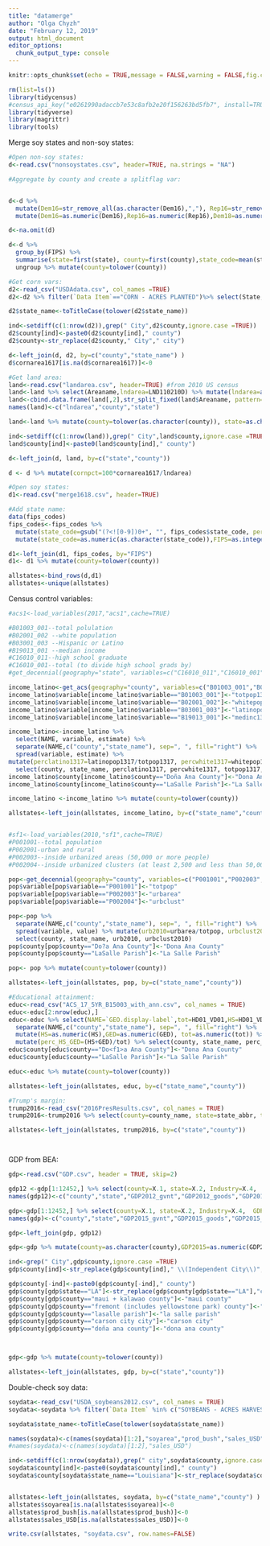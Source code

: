 ```yaml
---
title: "datamerge"
author: "Olga Chyzh"
date: "February 12, 2019"
output: html_document
editor_options: 
  chunk_output_type: console
---
```

```r
knitr::opts_chunk$set(echo = TRUE,message = FALSE,warning = FALSE,fig.cap = "...")
```

```r
rm(list=ls())
library(tidycensus)
#census_api_key("e0261990adaccb7e53c8afb2e20f156263bd5fb7", install=TRUE)
library(tidyverse)
library(magrittr)
library(tools)
```


Merge soy states and non-soy states:
```r
#Open non-soy states:
d<-read.csv("nonsoystates.csv", header=TRUE, na.strings = "NA")

#Aggregate by county and create a splitflag var:


d<-d %>% 
  mutate(Dem16=str_remove_all(as.character(Dem16),","), Rep16=str_remove(as.character(Rep16),","),Dem18=str_remove_all(as.character(Dem18),","),Rep18=str_remove_all(as.character(Rep18),",")) %>%
  mutate(Dem16=as.numeric(Dem16),Rep16=as.numeric(Rep16),Dem18=as.numeric(Dem18),Rep18=as.numeric(Rep18))

d<-na.omit(d) 

d<-d %>%
  group_by(FIPS) %>% 
  summarise(state=first(state), county=first(county),state_code=mean(state_code),state_name=first(state_name), county_code=first(county_code),Dem16=sum(Dem16),Rep16=sum(Rep16),Dem18=sum(Dem18),Rep18=sum(Rep18), Dist=min(Dist), Splitflag=as.numeric(length(Dist>1)), soyarea1617=0,soypct=0,soyval12=0, trumpch=(Rep18*Dem16)/(Rep16*Dem18), county_code=as.character(state_code)) %>% 
  ungroup %>% mutate(county=tolower(county))

#Get corn vars:
d2<-read_csv("USDAdata.csv", col_names =TRUE)
d2<-d2 %>% filter(`Data Item`=="CORN - ACRES PLANTED")%>% select(State, County, Value)%>% mutate(Value=str_remove_all(Value,","), county=tolower(County),state_name=State, cornarea1617=as.numeric(Value)) %>% select(county, state_name, cornarea1617)

d2$state_name<-toTitleCase(tolower(d2$state_name))

ind<-setdiff(c(1:nrow(d2)),grep(" City",d2$county,ignore.case =TRUE))
d2$county[ind]<-paste0(d2$county[ind]," county")
d2$county<-str_replace(d2$county," City"," city")

d<-left_join(d, d2, by=c("county","state_name") )
d$cornarea1617[is.na(d$cornarea1617)]<-0

#Get land area:
land<-read.csv("landarea.csv", header=TRUE) #from 2010 US census
land<-land %>% select(Areaname,lndarea=LND110210D) %>% mutate(lndarea=as.numeric(as.character(lndarea))*640, Areaname=as.character(Areaname))
land<-cbind.data.frame(land[,2],str_split_fixed(land$Areaname, pattern=", ", n=2))
names(land)<-c("lndarea","county","state")

land<-land %>% mutate(county=tolower(as.character(county)), state=as.character(state)) %>% group_by(state, county) %>% summarise(lndarea=max(lndarea))

ind<-setdiff(c(1:nrow(land)),grep(" City",land$county,ignore.case =TRUE))
land$county[ind]<-paste0(land$county[ind]," county")

d<-left_join(d, land, by=c("state","county"))

d <- d %>% mutate(cornpct=100*cornarea1617/lndarea)

#Open soy states:
d1<-read.csv("merge1618.csv", header=TRUE) 

#Add state name:
data(fips_codes)
fips_codes<-fips_codes %>% 
  mutate(state_code=gsub("(?<![0-9])0+", "", fips_codes$state_code, perl = TRUE)) %>%
  mutate(state_code=as.numeric(as.character(state_code)),FIPS=as.integer(as.character(paste(fips_codes$state_code,fips_codes$county_code, sep=""))))

d1<-left_join(d1, fips_codes, by="FIPS")
d1<- d1 %>% mutate(county=tolower(county))

allstates<-bind_rows(d,d1)
allstates<-unique(allstates)

```

Census control variables:

```r
#acs1<-load_variables(2017,"acs1",cache=TRUE)

#B01003_001--total polulation
#B02001_002 --white population
#B03001_003 --Hispanic or Latino
#B19013_001 --median income
#C16010_011--high school graduate
#C16010_001--total (to divide high school grads by)
#get_decennial(geography="state", variables=c("C16010_011","C16010_001"))

income_latino<-get_acs(geography="county", variables=c("B01003_001","B02001_002","B03001_003","B19013_001"))
income_latino$variable[income_latino$variable=="B01003_001"]<-"totpop1317"
income_latino$variable[income_latino$variable=="B02001_002"]<-"whitepop1317"
income_latino$variable[income_latino$variable=="B03001_003"]<-"latinopop1317"
income_latino$variable[income_latino$variable=="B19013_001"]<-"medinc1317"

income_latino<-income_latino %>% 
  select(NAME, variable, estimate) %>%
  separate(NAME,c("county","state_name"), sep=", ", fill="right") %>% 
  spread(variable, estimate) %>%
mutate(perclatino1317=latinopop1317/totpop1317, percwhite1317=whitepop1317/totpop1317) %>%
  select(county, state_name, perclatino1317, percwhite1317, totpop1317, medinc1317)
income_latino$county[income_latino$county=="Doña Ana County"]<-"Dona Ana County"
income_latino$county[income_latino$county=="LaSalle Parish"]<-"La Salle Parish"

income_latino <-income_latino %>% mutate(county=tolower(county))

allstates<-left_join(allstates, income_latino, by=c("state_name","county"))


#sf1<-load_variables(2010,"sf1",cache=TRUE)
#P001001--total population
#P002001-urban and rural
#P002003--inside urbanized areas (50,000 or more people)
#P002004--inside urbanized clusters (at least 2,500 and less than 50,000 people)

pop<-get_decennial(geography="county", variables=c("P001001","P002003","P002004"))
pop$variable[pop$variable=="P001001"]<-"totpop"
pop$variable[pop$variable=="P002003"]<-"urbarea"
pop$variable[pop$variable=="P002004"]<-"urbclust"

pop<-pop %>% 
  separate(NAME,c("county","state_name"), sep=", ", fill="right") %>% 
  spread(variable, value) %>% mutate(urb2010=urbarea/totpop, urbclust2010=(urbarea+urbclust)/totpop) %>%
  select(county, state_name, urb2010, urbclust2010)
pop$county[pop$county=="Do?a Ana County"]<-"Dona Ana County"
pop$county[pop$county=="LaSalle Parish"]<-"La Salle Parish"

pop<- pop %>% mutate(county=tolower(county))

allstates<-left_join(allstates, pop, by=c("state_name","county"))

#Educational attainment:
educ<-read_csv("ACS_17_5YR_B15003_with_ann.csv", col_names = TRUE)
educ<-educ[2:nrow(educ),]
educ<-educ %>% select(NAME=`GEO.display-label`,tot=HD01_VD01,HS=HD01_VD17, GED=HD01_VD18) %>% 
  separate(NAME,c("county","state_name"), sep=", ", fill="right") %>%
  mutate(HS=as.numeric(HS),GED=as.numeric(GED), tot=as.numeric(tot)) %>%
  mutate(perc_HS_GED=(HS+GED)/tot) %>% select(county, state_name, perc_HS_GED)
educ$county[educ$county=="Do<f1>a Ana County"]<-"Dona Ana County"
educ$county[educ$county=="LaSalle Parish"]<-"La Salle Parish"

educ<-educ %>% mutate(county=tolower(county))

allstates<-left_join(allstates, educ, by=c("state_name","county"))

#Trump's margin:
trump2016<-read_csv("2016PresResults.csv", col_names = TRUE)
trump2016<-trump2016 %>% select(county=county_name, state=state_abbr, trump2016=votes_gop, clinton2016=votes_dem, tot_votes2016=total_votes) %>% mutate(trumpmarg=(trump2016/tot_votes2016)-(clinton2016/tot_votes2016),county=tolower(county))

allstates<-left_join(allstates, trump2016, by=c("state","county"))




```

GDP from BEA:
```r

gdp<-read.csv("GDP.csv", header = TRUE, skip=2)

gdp12 <-gdp[1:12452,] %>% select(county=X.1, state=X.2, Industry=X.4,  GDP2015=X2012) %>% spread(Industry, GDP2015)
names(gdp12)<-c("county","state","GDP2012_gvnt","GDP2012_goods","GDP2012_serv","GDP2012")

gdp<-gdp[1:12452,] %>% select(county=X.1, state=X.2, Industry=X.4,  GDP2015=X2015) %>% spread(Industry, GDP2015)
names(gdp)<-c("county","state","GDP2015_gvnt","GDP2015_goods","GDP2015_serv","GDP2015")

gdp<-left_join(gdp, gdp12)

gdp<-gdp %>% mutate(county=as.character(county),GDP2015=as.numeric(GDP2015), GDP2015_gvnt=as.numeric(GDP2015_gvnt),GDP2015_goods=as.numeric(GDP2015_goods),GDP2015_serv=as.numeric(GDP2015_serv),GDP2012=as.numeric(GDP2012), GDP2012_gvnt=as.numeric(GDP2012_gvnt),GDP2012_goods=as.numeric(GDP2012_goods),GDP2012_serv=as.numeric(GDP2012_serv)) 

ind<-grep(" City",gdp$county,ignore.case =TRUE)
gdp$county[ind]<-str_replace(gdp$county[ind]," \\(Independent City\\)"," city")

gdp$county[-ind]<-paste0(gdp$county[-ind]," county")
gdp$county[gdp$state=="LA"]<-str_replace(gdp$county[gdp$state=="LA"],"county","parish")
gdp$county[gdp$county=="maui + kalawao county"]<-"maui county"
gdp$county[gdp$county=="fremont (includes yellowstone park) county"]<-"fremont county"
gdp$county[gdp$county=="lasalle parish"]<-"la salle parish"
gdp$county[gdp$county=="carson city city"]<-"carson city"
gdp$county[gdp$county=="doña ana county"]<-"dona ana county"



gdp<-gdp %>% mutate(county=tolower(county))

allstates<-left_join(allstates, gdp, by=c("state","county"))


```



Double-check soy data:

```r

soydata<-read_csv("USDA_soybeans2012.csv", col_names = TRUE)
soydata<-soydata %>% filter(`Data Item` %in% c("SOYBEANS - ACRES HARVESTED","SOYBEANS - SALES, MEASURED IN $", "SOYBEANS - PRODUCTION, MEASURED IN BU")) %>% select(state_name=State, county=County, `Data Item`, Value) %>% mutate(Value=str_remove_all(Value,","), county=tolower(county)) %>% mutate(Value=as.numeric(Value)) %>% spread(`Data Item`, Value) 

soydata$state_name<-toTitleCase(tolower(soydata$state_name))

names(soydata)<-c(names(soydata)[1:2],"soyarea","prod_bush","sales_USD")
#names(soydata)<-c(names(soydata)[1:2],"sales_USD")

ind<-setdiff(c(1:nrow(soydata)),grep(" city",soydata$county,ignore.case =TRUE))
soydata$county[ind]<-paste0(soydata$county[ind]," county")
soydata$county[soydata$state_name=="Louisiana"]<-str_replace(soydata$county[soydata$state_name=="Louisiana"],"county","parish")


allstates<-left_join(allstates, soydata, by=c("state_name","county") )
allstates$soyarea[is.na(allstates$soyarea)]<-0
allstates$prod_bush[is.na(allstates$prod_bush)]<-0
allstates$sales_USD[is.na(allstates$sales_USD)]<-0

write.csv(allstates, "soydata.csv", row.names=FALSE)

```

